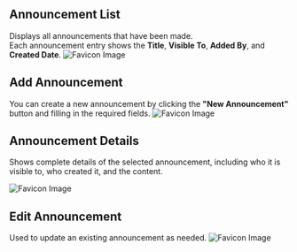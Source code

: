 ## Announcement List

Displays all announcements that have been made.  
Each announcement entry shows the **Title**, **Visible To**, **Added By**, and **Created Date**.
![Favicon Image](/images/annoucement/annoucenmentlist.png)

## Add Announcement

You can create a new announcement by clicking the **"New Announcement"** button and filling in the required fields.
![Favicon Image](/images/annoucement/annoucement.png)

## Announcement Details

Shows complete details of the selected announcement, including who it is visible to, who created it, and the content.

![Favicon Image](/images/annoucement/annoucementdetail.png)

## Edit Announcement

Used to update an existing announcement as needed.
![Favicon Image](/images/annoucement/annoucementedit.png)
